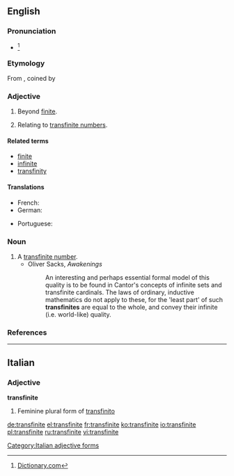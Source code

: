==English==

===Pronunciation===
* {{IPA|/trænsˈfaɪnaɪt/}}<ref>[http://dictionary.reference.com/browse/transfinite Dictionary.com]</ref>

===Etymology===
From {{etyl|de|en}} {{term|transfinit|lang=de}}, coined by {{w|Georg Cantor}}

===Adjective===
{{en-adj|-}}

# Beyond [[finite]].
# {{context|mathematics|lang=en}} Relating to [[transfinite number]]s.

====Related terms====
* [[finite]]
* [[infinite]]
* [[transfinity]]

====Translations====
{{trans-top|beyond finite}}
* French: {{t+|fr|transfini}}
* German: {{t+|de|transfinit}}
{{trans-mid}}
* Portuguese: {{t|pt|transfinito|m}}
{{trans-bottom}}

===Noun===
{{en-noun}}

# A [[transfinite number]].
#* Oliver Sacks, ''Awakenings''
#*: An interesting and perhaps essential formal model of this quality is to be found in Cantor's concepts of infinite sets and transfinite cardinals. The laws of ordinary, inductive mathematics do not apply to these, for the 'least part' of such '''transfinites''' are equal to the whole, and convey their infinite (i.e. world-like) quality.

===References===
<references/>

----

==Italian==

===Adjective===
'''transfinite''' {{f}}

# Feminine plural form of [[transfinito]]

[[Category:Italian adjective forms]]

[[de:transfinite]]
[[el:transfinite]]
[[fr:transfinite]]
[[ko:transfinite]]
[[io:transfinite]]
[[pl:transfinite]]
[[ru:transfinite]]
[[vi:transfinite]]